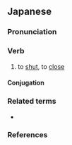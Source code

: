 ==Japanese==
{{ja-kanjitab|し|sort=しまる|yomi=kun}}

===Pronunciation===
{{ja-pron|しまる|yomi=k|acc=2|acc_ref=DJR}}
{{ja-ojad}}

===Verb===
{{ja-verb|tr=intrans|type=1|しまる}}
{{ja-vp|閉める|閉まる}}

# to [[shut]], to [[close]]

====Conjugation====
{{ja-go-ru|しま}}
{{ja-conj-bungo|しま|4-r}}

===Related terms===
* {{ja-r|閉める|しめる|pos=transitive}}

===References===
<references/>